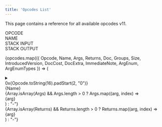 ```yaml
---
title: 'Opcodes List'
---
```



This page contains a reference for all available opcodes v11.

<div className='grid grid-cols-4 w-full p-3 font-medium border-b'>
  <div className='cursor-pointer p-4 flex items-center'>OPCODE</div>
  <div>NAME</div>
  <div>STACK INPUT</div>
  <div>STACK OUTPUT</div>
</div>

{opcodes.map(({ Opcode, Name, Args, Returns, Doc, Groups, Size, IntroducedVersion, DocCost, DocExtra, ImmediateNote, ArgEnum, ArgEnumTypes }) => (

  <details key={Opcode} className="ml-6">
    <summary className="cursor-pointer p-2 border dark:border-gray-700 rounded-sm flex justify-between items-center bg-gray-10 dark:bg-gray-800">
        <div className="grid grid-cols-4 w-full gap-4 items-center">
            <div className="cursor-pointer p-4 items-center font-normal">
            0x{Opcode.toString(16).padStart(2, "0")}
            </div>
            <div className="flex items-center font-semibold">{Name}</div>
            <div className="items-center flex font-normal">
            <div>
                {Array.isArray(Args) && Args.length > 0 ? Args.map((arg, index) => <div key={index}>{arg}</div>) : "-"}
            </div>
            </div>
            <div className="items-center flex font-normal">
            <div>
                {Array.isArray(Returns) && Returns.length > 0 ? Returns.map((arg, index) => <div key={index}>{arg}</div>) : "-"}
            </div>
            </div>
        </div>
    </summary>

    <div className="p-4 border dark:border-gray-700 rounded-b bg-gray-50 dark:bg-gray-900 flex justify-between">
    <div className="flex-1 pr-6">

    <div className="inline-block p-2 bg-gray-100 dark:bg-gray-800 rounded-lg">
        <table className="text-center border-gray-300 dark:border-gray-600 rounded-lg overflow-hidden">
            <thead className="bg-gray-100 dark:bg-gray-800 border-b border-gray-500 dark:border-gray-600">
                <tr className="text-center">
                    <th className="text-gray-800 dark:text-gray-200 p-2 border-gray-500 dark:border-gray-600 first:rounded-tl-lg last:rounded-tr-lg">Size</th>
                    <th className="text-gray-800 dark:text-gray-200 p-2 border-gray-500 dark:border-gray-600">
                    Availability
                    </th>
                    <th className="text-gray-800 dark:text-gray-200 p-2 border-gray-500 dark:border-gray-600 first:rounded-tl-lg last:rounded-tr-lg">
                    Doc Cost
                    </th>
                </tr>
            </thead>
            <tbody className="bg-gray-100 dark:bg-gray-800 border-b border-gray-500 dark:border-gray-600 first:rounded-bl-lg last:rounded-br-lg p-2">
                <tr>
                    <td className="text-gray-700 dark:text-gray-300 p-1 font-normal" style={{ border: "none" }}>
                    {Size}
                    </td>
                    <td className="text-gray-700 dark:text-gray-300 p-1 font-normal" style={{ border: "none" }}>
                    v{IntroducedVersion}
                    </td>
                    <td className="text-gray-700 dark:text-gray-300 p-1 font-normal" style={{ border: "none" }}>
                    {DocCost}
                    </td>
                </tr>
            </tbody>
        </table>
    </div>


        <h6 className="text-gray-400 font-bold">Description</h6>
        <p className="mb-2">{Doc}</p>
        <h6 className="text-gray-400 font-bold">Groups</h6>
        <p className="mb-2 inline bg-gray-100 dark:bg-gray-800 text-gray-800 dark:text-gray-200 px-1 rounded-sm">{Groups}</p>

        {DocExtra && (
          <>
            <h6 className="text-gray-400 font-bold">Notes</h6>
            <p>{DocExtra}</p>
          </>
        )}

        {ImmediateNote && ImmediateNote.length > 0 && (
        <>
            <h6 className="mt-4 text-lg font-semibold">Immediate Notes</h6>
            <div className="inline-block p-2 bg-gray-100 dark:bg-gray-800 rounded-lg">
            <table className="text-left w-full border-gray-300 dark:border-gray-600 rounded-lg overflow-hidden">
                <thead className="bg-gray-100 dark:bg-gray-800 border-b border-gray-500 dark:border-gray-600">
                <tr className="text-left">
                    <th className="text-gray-800 dark:text-gray-200 p-2 border-gray-500 dark:border-gray-600 first:rounded-tl-lg last:rounded-tr-lg">Comment</th>
                    <th className="text-gray-800 dark:text-gray-200 p-2 border-gray-500 dark:border-gray-600">Encoding</th>
                    <th className="text-gray-800 dark:text-gray-200 p-2 border-gray-500 dark:border-gray-600">Name</th>
                    {ImmediateNote.some(note => note.Reference) && (
                    <th className="text-gray-800 dark:text-gray-200 p-2 border-gray-500 dark:border-gray-600 first:rounded-tl-lg last:rounded-tr-lg">Reference</th>
                    )}
                </tr>
                </thead>
                <tbody className="bg-gray-100 dark:bg-gray-800 border-b border-gray-500 dark:border-gray-600 first:rounded-bl-lg last:rounded-br-lg p-2">
                {ImmediateNote.map((note, index) => (
                    <tr key={index}>
                    <td className="text-gray-700 dark:text-gray-300 p-2 font-normal" style={{ border: "none" }}>
                        {note.Comment}
                    </td>
                    <td className="text-gray-700 dark:text-gray-300 p-2 font-normal" style={{ border: "none" }}>
                        {note.Encoding}
                    </td>
                    <td className="text-gray-700 dark:text-gray-300 p-2 font-normal" style={{ border: "none" }}>
                        {note.Name}
                    </td>
                    {note.Reference && (
                        <td className="text-gray-700 dark:text-gray-300 p-2 font-normal" style={{ border: "none" }}>
                        {note.Reference}
                        </td>
                    )}
                    </tr>
                ))}
                </tbody>
            </table>
            </div>
        </>
        )}

        {Array.isArray(ArgEnum) && ArgEnum.length > 0 && Array.isArray(ArgEnumTypes) && (
        <>
            <h6 className="mt-4 text-lg font-semibold">Argument Details</h6>
            <div className="inline-block p-2 bg-gray-100 dark:bg-gray-800 rounded-lg">
            <table className="text-left w-full border-gray-300 dark:border-gray-600 rounded-lg overflow-hidden">
                <thead className="bg-gray-100 dark:bg-gray-800 border-b border-gray-500 dark:border-gray-600">
                <tr className="text-left">
                    <th className="text-gray-800 dark:text-gray-200 p-2 border-gray-500 dark:border-gray-600 first:rounded-tl-lg">Index</th>
                    <th className="text-gray-800 dark:text-gray-200 p-2 border-gray-500 dark:border-gray-600">Argument</th>
                    <th className="text-gray-800 dark:text-gray-200 p-2 border-gray-500 dark:border-gray-600 last:rounded-tr-lg">Type</th>
                </tr>
                </thead>
                <tbody className="bg-gray-100 dark:bg-gray-800 border-b border-gray-500 dark:border-gray-600 first:rounded-bl-lg last:rounded-br-lg p-2">
                {ArgEnum.map((arg, index) => (
                    <tr key={index}>
                    <td className="text-gray-700 dark:text-gray-300 p-2 font-normal" style={{ border: "none" }}>
                        {index}
                    </td>
                    <td className="text-gray-700 dark:text-gray-300 p-2 font-normal" style={{ border: "none" }}>
                        {arg}
                    </td>
                    <td className="text-gray-700 dark:text-gray-300 p-2 font-normal" style={{ border: "none" }}>
                        {ArgEnumTypes?.[index] || "-"}
                    </td>
                    </tr>
                ))}
                </tbody>
            </table>
            </div>
        </>
        )}

        </div>
    </div>
    </details>

))}

